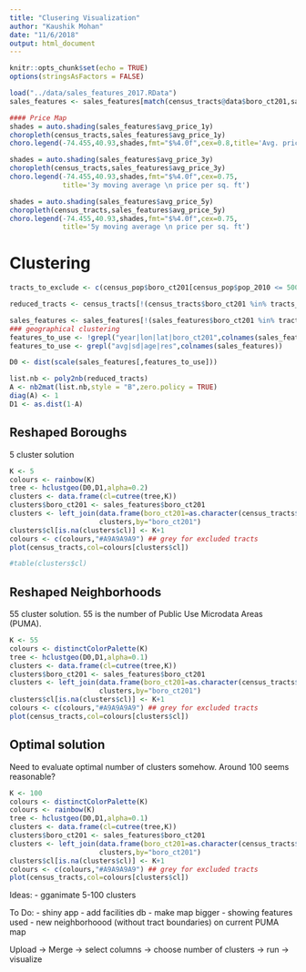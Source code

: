 ```yaml
---
title: "Clusering Visualization"
author: "Kaushik Mohan"
date: "11/6/2018"
output: html_document
---
```


```r
knitr::opts_chunk$set(echo = TRUE)
options(stringsAsFactors = FALSE)
```


```r
load("../data/sales_features_2017.RData")
sales_features <- sales_features[match(census_tracts@data$boro_ct201,sales_features$boro_ct201),]
```

```r
#### Price Map
shades = auto.shading(sales_features$avg_price_1y)
choropleth(census_tracts,sales_features$avg_price_1y)
choro.legend(-74.455,40.93,shades,fmt="$%4.0f",cex=0.8,title='Avg. price per sq. ft')

shades = auto.shading(sales_features$avg_price_3y)
choropleth(census_tracts,sales_features$avg_price_3y)
choro.legend(-74.455,40.93,shades,fmt="$%4.0f",cex=0.75,
             title='3y moving average \n price per sq. ft')

shades = auto.shading(sales_features$avg_price_5y)
choropleth(census_tracts,sales_features$avg_price_5y)
choro.legend(-74.455,40.93,shades,fmt="$%4.0f",cex=0.75,
             title='5y moving average \n price per sq. ft')

```

# Clustering

```r
tracts_to_exclude <- c(census_pop$boro_ct201[census_pop$pop_2010 <= 500],"1023802") ##Rosevelt Island

reduced_tracts <- census_tracts[!(census_tracts$boro_ct201 %in% tracts_to_exclude),]

sales_features <- sales_features[!(sales_features$boro_ct201 %in% tracts_to_exclude),]
### geographical clustering
features_to_use <- !grepl("year|lon|lat|boro_ct201",colnames(sales_features))
features_to_use <- grepl("avg|sd|age|res",colnames(sales_features))

D0 <- dist(scale(sales_features[,features_to_use]))

list.nb <- poly2nb(reduced_tracts)
A <- nb2mat(list.nb,style = "B",zero.policy = TRUE)
diag(A) <- 1
D1 <- as.dist(1-A)
```


## Reshaped Boroughs

5 cluster solution

```r
K <- 5
colours <- rainbow(K)
tree <- hclustgeo(D0,D1,alpha=0.2)
clusters <- data.frame(cl=cutree(tree,K))
clusters$boro_ct201 <- sales_features$boro_ct201
clusters <- left_join(data.frame(boro_ct201=as.character(census_tracts$boro_ct201)),
                      clusters,by="boro_ct201")
clusters$cl[is.na(clusters$cl)] <- K+1
colours <- c(colours,"#A9A9A9A9") ## grey for excluded tracts
plot(census_tracts,col=colours[clusters$cl])

#table(clusters$cl)

```


## Reshaped Neighborhoods

55 cluster solution. 55 is the number of Public Use Microdata Areas (PUMA).

```r
K <- 55
colours <- distinctColorPalette(K)
tree <- hclustgeo(D0,D1,alpha=0.1)
clusters <- data.frame(cl=cutree(tree,K))
clusters$boro_ct201 <- sales_features$boro_ct201
clusters <- left_join(data.frame(boro_ct201=as.character(census_tracts$boro_ct201)),
                      clusters,by="boro_ct201")
clusters$cl[is.na(clusters$cl)] <- K+1
colours <- c(colours,"#A9A9A9A9") ## grey for excluded tracts
plot(census_tracts,col=colours[clusters$cl])

```

## Optimal solution 

Need to evaluate optimal number of clusters somehow. Around 100 seems reasonable?

```r
K <- 100
colours <- distinctColorPalette(K)
colours <- rainbow(K)
tree <- hclustgeo(D0,D1,alpha=0.1)
clusters <- data.frame(cl=cutree(tree,K))
clusters$boro_ct201 <- sales_features$boro_ct201
clusters <- left_join(data.frame(boro_ct201=as.character(census_tracts$boro_ct201)),
                      clusters,by="boro_ct201")
clusters$cl[is.na(clusters$cl)] <- K+1
colours <- c(colours,"#A9A9A9A9") ## grey for excluded tracts
plot(census_tracts,col=colours[clusters$cl])

```

Ideas:
- gganimate 5-100 clusters

To Do:
- shiny app
- add facilities db
- make map bigger
- showing features used
- new neighborhoood (without tract boundaries) on current PUMA map

Upload -> Merge -> select columns -> choose number of clusters -> run -> visualize






